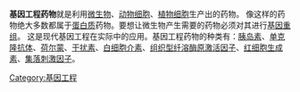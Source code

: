 {{Multiple issues|
{{Unreferenced|time=2022-01-30T17:16:45+00:00}}
{{Orphan|time=2022-01-30T17:16:45+00:00}}
}}
'''基因工程药物'''就是利用[[微生物|微生物]]、[[动物细胞|动物细胞]]、[[植物细胞|植物细胞]]生产出的药物。
像这样的药物绝大多数都属于[[蛋白质|蛋白质]]药物。要想让微生物产生需要的药物必须对其进行[[基因重组|基因重组]]。
这是现代基因工程在实际中的应用。基因工程药物的种类有：[[胰岛素|胰岛素]]、[[单克隆抗体|单克隆抗体]]、[[荷尔蒙|荷尔蒙]]、[[干扰素|干扰素]]、[[白细胞介素|白细胞介素]]、[[组织型纤溶酶原激活因子|组织型纤溶酶原激活因子]]、[[红细胞生成素|红细胞生成素]]、[[集落刺激因子|集落刺激因子]]。
[[Category:基因工程|Category:基因工程]]